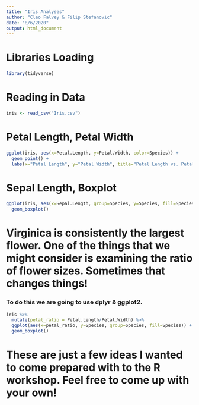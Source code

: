 ```yaml
---
title: "Iris Analyses"
author: "Cleo Falvey & Filip Stefanovic"
date: "8/6/2020"
output: html_document
---
```


# Libraries Loading

```r
library(tidyverse)
```


# Reading in Data

```r
iris <- read_csv("Iris.csv")
```

# Petal Length, Petal Width

```r
ggplot(iris, aes(x=Petal.Length, y=Petal.Width, color=Species)) +
  geom_point() +
  labs(x="Petal Length", y="Petal Width", title="Petal Length vs. Petal Width, Sorted by Species")
```


# Sepal Length, Boxplot

```r
ggplot(iris, aes(x=Sepal.Length, group=Species, y=Species, fill=Species)) +
  geom_boxplot()
```

# Virginica is consistently the largest flower. One of the things that we might consider is examining the ratio of flower sizes. Sometimes that changes things!

### To do this we are going to use dplyr & ggplot2.

```r
iris %>%
  mutate(petal_ratio = Petal.Length/Petal.Width) %>%
  ggplot(aes(x=petal_ratio, y=Species, group=Species, fill=Species)) +
  geom_boxplot()
```


# These are just a few ideas I wanted to come prepared with to the R workshop. Feel free to come up with your own!